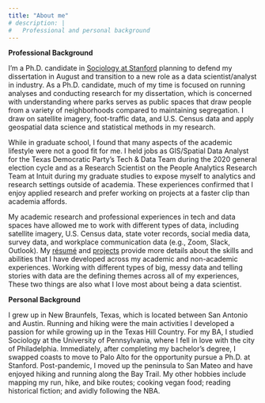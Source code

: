 ```yaml
---
title: "About me"
# description: |
#   Professional and personal background
---
```


<!-- Google tag (gtag.js) -->
<script async src="https://www.googletagmanager.com/gtag/js?id=G-Z5FMF0LVZS"></script>
<script>
  window.dataLayer = window.dataLayer || [];
  function gtag(){dataLayer.push(arguments);}
  gtag('js', new Date());

  gtag('config', 'G-Z5FMF0LVZS');
</script>

**Professional Background**

I'm a Ph.D. candidate in [Sociology at Stanford](https://sociology.stanford.edu/people/francine-stephens) planning to defend my dissertation in August and transition to a new role as a data scientist/analyst in industry. As a Ph.D. candidate, much of my time is focused on running analyses and conducting research for my dissertation, which is concerned with understanding where parks serves as public spaces that draw people from a variety of neighborhoods compared to maintaining segregation. I draw on satellite imagery, foot-traffic data, and U.S. Census data and apply geospatial data science and statistical methods in my research. 

While in graduate school, I found that many aspects of the academic lifestyle were not a good fit for me. I held jobs as GIS/Spatial Data Analyst for the Texas Democratic Party's Tech & Data Team during the 2020 general election cycle and as a Research Scientist on the People Analytics Research Team at Intuit during my graduate studies to expose myself to analytics and research settings outside of academia. These experiences confirmed that I enjoy applied research and prefer working on projects at a faster clip than academia affords.  

My academic research and professional experiences in tech and data spaces have allowed me to work with different types of data, including satellite imagery, U.S. Census data, state voter records, social media data, survey data, and workplace communication data (e.g., Zoom, Slack, Outlook). My [résumé](resume.pdf) and [projects](projects.html) provide more details about the skills and abilities that I have developed across my academic and non-academic experiences. Working with different types of big, messy data and telling stories with data are the defining themes across all of my experiences, These two things are also what I love most about being a data scientist.


**Personal Background**

I grew up in New Braunfels, Texas, which is located between San Antonio and Austin. Running and hiking were the main activities I developed a passion for while growing up in the Texas Hill Country. For my BA, I studied Sociology at the University of Pennsylvania, where I fell in love with the city of Philadelphia. Immediately, after completing my bachelor’s degree, I swapped coasts to move to Palo Alto for the opportunity pursue a Ph.D. at Stanford. Post-pandemic, I moved up the peninsula to San Mateo and have enjoyed hiking and running along the Bay Trail. My other hobbies include mapping my run, hike, and bike routes; cooking vegan food; reading historical fiction; and avidly following the NBA.

